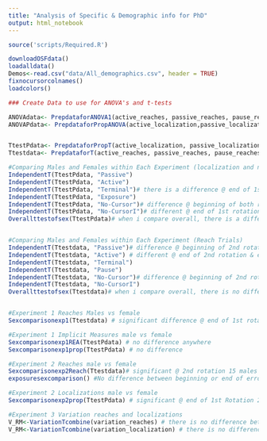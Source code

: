 ```yaml
---
title: "Analysis of Specific & Demographic info for PhD"
output: html_notebook
---
```




```r
source('scripts/Required.R')

downloadOSFdata()
loadalldata()
Demos<-read.csv("data/All_demographics.csv", header = TRUE)
fixnocursorcolnames()
loadcolors()
```

```r
### Create Data to use for ANOVA's and t-tests

ANOVAdata<- PrepdataforANOVA1(active_reaches, passive_reaches, pause_reaches[33:320,], nocursor_reaches[33:320,],nocursorI_reaches[33:320,], terminal_reaches )
ANOVAPdata<- PrepdataforPropANOVA(active_localization,passive_localization, terminal_localization, exposure_localization, nocursor_nocursors, nocursorI_nocursors)


TtestPdata<- PrepdataforPropT(active_localization, passive_localization,nocursor_nocursors, nocursorI_nocursors, terminal_localization,exposure_localization)
Ttestdata<- PrepdataforT(active_reaches, passive_reaches, pause_reaches[33:320,], nocursor_reaches[33:320,], nocursorI_reaches[33:320,], terminal_reaches)
```


```r
#Comparing Males and Females within Each Experiment (localization and no-cursor trials)
IndependentT(TtestPdata, "Passive")
IndependentT(TtestPdata, "Active")
IndependentT(TtestPdata, "Terminal")# there is a difference @ end of 1st rotation
IndependentT(TtestPdata, "Exposure")
IndependentT(TtestPdata, "No-Cursor")# difference @ beginning of both rotations
IndependentT(TtestPdata, "No-CursorI")# different @ end of 1st rotation
Overallttestofsex(TtestPdata)# when i compare overall, there is a difference between males and females @ the end of 1st rotation. Wrong because it includes no-cursors and localizations 


#Comparing Males and Females within Each Experiment (Reach Trials)
IndependentT(Ttestdata, "Passive")# difference @ beginning of 2nd rotation
IndependentT(Ttestdata, "Active") # different @ end of 2nd rotation & error clamp
IndependentT(Ttestdata, "Terminal")
IndependentT(Ttestdata, "Pause")
IndependentT(Ttestdata, "No-Cursor")# difference @ beginning of 2nd rotation
IndependentT(Ttestdata, "No-CursorI")
Overallttestofsex(Ttestdata)# when i compare overall, there is no difference between males and females 


#Experiment 1 Reaches Males vs female
Sexcomparisonexp1(Ttestdata) # significant difference @ end of 1st rotation and 2nd rotation

#Experiment 1 Implicit Measures male vs female
Sexcomparisonexp1REA(TtestPdata) # no difference anywhere 
Sexcomparisonexp1prop(TtestPdata) # no difference

#Experiment 2 Reaches male vs female
Sexcomparisonexp2Reach(Ttestdata)# significant @ 2nd rotation 15 males out of 64 subjects
exposuresexcomparison() #No difference between beginning or end of error clamp trials. 

#Experiment 2 Localizations male vs female
Sexcomparisonexp2prop(TtestPdata) # significant @ end of 1st Rotation 22 males out of 96 people 

#Experiment 3 Variation reaches and localizations
V_RM<-VariationTcombine(variation_reaches) # there is no difference between males and females during aligned training. 
V_RM<-VariationTcombine(variation_localization) # there is no difference between males and females during aligned training. 

```